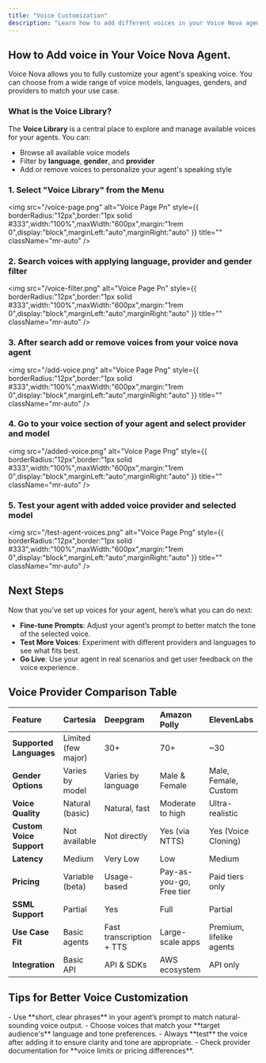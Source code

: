 ```yaml
---
title: "Voice Customization"
description: "Learn how to add different voices in your Voice Nova agents with different languages, gender and providers. "
---
```


## How to Add voice in Your Voice Nova Agent.

Voice Nova allows you to fully customize your agent's speaking voice. You can choose from a wide range of voice models, languages, genders, and providers to match your use case.

###  What is the Voice Library?

The **Voice Library** is a central place to explore and manage available voices for your agents. You can:

- Browse all available voice models
- Filter by **language**, **gender**, and **provider**
- Add or remove voices to personalize your agent's speaking style

### 1. Select "Voice Library" from the Menu

<img
  src="/voice-page.png"
  alt="Voice Page Pn"
  style={{ borderRadius:"12px",border:"1px solid      #333",width:"100%",maxWidth:"600px",margin:"1rem 0",display:"block",marginLeft:"auto",marginRight:"auto" }}
  title=""
  className="mr-auto"
/>

### 2. Search voices with applying language, provider and gender filter

<img
  src="/voice-filter.png"
  alt="Voice Page Pn"
  style={{ borderRadius:"12px",border:"1px solid      #333",width:"100%",maxWidth:"600px",margin:"1rem 0",display:"block",marginLeft:"auto",marginRight:"auto" }}
  title=""
  className="mr-auto"
/>

### 3. After search add or remove voices from your voice nova agent

<img
  src="/add-voice.png"
  alt="Voice Page Png"
  style={{ borderRadius:"12px",border:"1px solid      #333",width:"100%",maxWidth:"600px",margin:"1rem 0",display:"block",marginLeft:"auto",marginRight:"auto" }}
  title=""
  className="mr-auto"
/>

### 4. Go to your voice section of your agent and select provider and model

<img
  src="/added-voice.png"
  alt="Voice Page Png"
  style={{ borderRadius:"12px",border:"1px solid      #333",width:"100%",maxWidth:"600px",margin:"1rem 0",display:"block",marginLeft:"auto",marginRight:"auto" }}
  title=""
  className="mr-auto"
/>

### 5. Test your agent with added voice provider and selected model

<img
  src="/test-agent-voices.png"
  alt="Voice Page Png"
  style={{ borderRadius:"12px",border:"1px solid      #333",width:"100%",maxWidth:"600px",margin:"1rem 0",display:"block",marginLeft:"auto",marginRight:"auto" }}
  title=""
  className="mr-auto"
/>

## <Icon icon="circle-check" size={27} /> Next Steps

Now that you’ve set up voices for your agent, here’s what you can do next:

- **Fine-tune Prompts**: Adjust your agent’s prompt to better match the tone of the selected voice.
- **Test More Voices**: Experiment with different providers and languages to see what fits best.
- **Go Live**: Use your agent in real scenarios and get user feedback on the voice experience.

## Voice Provider Comparison Table

| Feature                  | **Cartesia**        | **Deepgram**              | **Amazon Polly**         | **ElevenLabs**           |
| :----------------------- | :------------------ | :------------------------ | :----------------------- | :----------------------- |
| **Supported Languages**  | Limited (few major) | 30\+                      | 70\+                     | ~30                      |
| **Gender Options**       | Varies by model     | Varies by language        | Male & Female            | Male, Female, Custom     |
| **Voice Quality**        | Natural (basic)     | Natural, fast             | Moderate to high         | Ultra-realistic          |
| **Custom Voice Support** | Not available       | Not directly              | Yes (via NTTS)           | Yes (Voice Cloning)      |
| **Latency**              | Medium              | Very Low                  | Low                      | Medium                   |
| **Pricing**              | Variable (beta)     | Usage-based               | Pay-as-you-go, Free tier | Paid tiers only          |
| **SSML Support**         | Partial             | Yes                       | Full                     | Partial                  |
| **Use Case Fit**         | Basic agents        | Fast transcription \+ TTS | Large-scale apps         | Premium, lifelike agents |
| **Integration**          | Basic API           | API & SDKs                | AWS ecosystem            | API only                 |

## Tips for Better Voice Customization

<Tip>
  - Use **short, clear phrases** in your agent’s prompt to match natural-sounding voice output.
  - Choose voices that match your **target audience's** language and tone preferences.
  - Always **test** the voice after adding it to ensure clarity and tone are appropriate.
  - Check provider documentation for **voice limits or pricing differences**.
</Tip>
